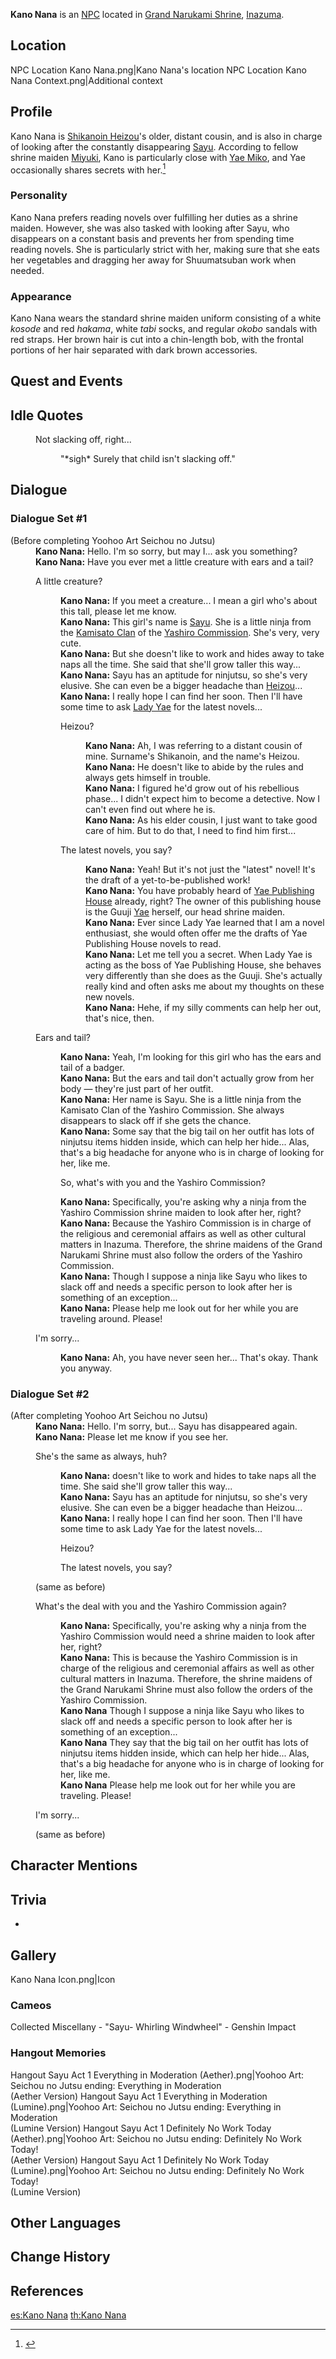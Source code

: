 {{Character Infobox
|type             = NPC
|image            = NPC Kano Nana.png
|realname         = 
|region           = Inazuma
|affiliation      = Grand Narukami Shrine
|title            = Shrine Maiden
|relative         = Shikanoin Heizou
|relativeNote     = Cousin
|voiceEN          = [https://sofiyach.carrd.co/ Sofiya]<ref name="Sofiya">Twitter: [https://twitter.com/VTSofiya/status/1419116083919810565 EN VA Self Announcement]</ref>
|voiceCN          = 
|voiceJP          = 
}}
'''Kano Nana''' is an [[NPC]] located in [[Grand Narukami Shrine]], [[Inazuma]].

==Location==
<gallery>
NPC Location Kano Nana.png|Kano Nana's location
NPC Location Kano Nana Context.png|Additional context
</gallery>

==Profile==
Kano Nana is [[Shikanoin Heizou]]'s older, distant cousin, and is also in charge of looking after the constantly disappearing [[Sayu]]. According to fellow shrine maiden [[Miyuki]], Kano is particularly close with [[Yae Miko]], and Yae occasionally shares secrets with her.<ref>{{Ref/NPC|Miyuki}}</ref>

===Personality===
Kano Nana prefers reading novels over fulfilling her duties as a shrine maiden. However, she was also tasked with looking after Sayu, who disappears on a constant basis and prevents her from spending time reading novels. She is particularly strict with her, making sure that she eats her vegetables and dragging her away for Shuumatsuban work when needed.

===Appearance===
Kano Nana wears the standard shrine maiden uniform consisting of a white ''kosode'' and red ''hakama'', white ''tabi'' socks, and regular ''okobo'' sandals with red straps. Her brown hair is cut into a chin-length bob, with the frontal portions of her hair separated with dark brown accessories.

==Quest and Events==
{{Quests and Events}}

==Idle Quotes==
{{Dialogue start}}
: {{DIcon|Idle}} Not slacking off, right...
:: {{A|VO Kano Nana 01.ogg}} "*sigh* Surely that child isn't slacking off."
{{Dialogue end}}

==Dialogue==
===Dialogue Set #1===
{{Dialogue start}}
;(Before completing Yoohoo Art Seichou no Jutsu)
:'''Kano Nana:''' Hello. I'm so sorry, but may I... ask you something?
:'''Kano Nana:''' Have you ever met a little creature with ears and a tail?
:{{DIcon}} A little creature?
::'''Kano Nana:''' If you meet a creature... I mean a girl who's about this tall, please let me know.
::'''Kano Nana:''' This girl's name is [[Sayu]]. She is a little ninja from the [[Kamisato Clan]] of the [[Yashiro Commission]]. She's very, very cute.
::'''Kano Nana:''' But she doesn't like to work and hides away to take naps all the time. She said that she'll grow taller this way...
::'''Kano Nana:''' Sayu has an aptitude for ninjutsu, so she's very elusive. She can even be a bigger headache than [[Shikanoin Heizou|Heizou]]...
::'''Kano Nana:''' I really hope I can find her soon. Then I'll have some time to ask [[Lady Yae]] for the latest novels...
::{{DIcon}} Heizou?
:::'''Kano Nana:''' Ah, I was referring to a distant cousin of mine. Surname's Shikanoin, and the name's Heizou.
:::'''Kano Nana:''' He doesn't like to abide by the rules and always gets himself in trouble.
:::'''Kano Nana:''' I figured he'd grow out of his rebellious phase... I didn't expect him to become a detective. Now I can't even find out where he is.
:::'''Kano Nana:''' As his elder cousin, I just want to take good care of him. But to do that, I need to find him first...
::{{DIcon}} The latest novels, you say?
:::'''Kano Nana:''' Yeah! But it's not just the "latest" novel! It's the draft of a yet-to-be-published work!
:::'''Kano Nana:''' You have probably heard of [[Yae Publishing House]] already, right? The owner of this publishing house is the Guuji [[Yae]] herself, our head shrine maiden.
:::'''Kano Nana:''' Ever since Lady Yae learned that I am a novel enthusiast, she would often offer me the drafts of Yae Publishing House novels to read.
:::'''Kano Nana:''' Let me tell you a secret. When Lady Yae is acting as the boss of Yae Publishing House, she behaves very differently than she does as the Guuji. She's actually really kind and often asks me about my thoughts on these new novels.
:::'''Kano Nana:''' Hehe, if my silly comments can help her out, that's nice, then.
:{{DIcon}} Ears and tail?
::'''Kano Nana:''' Yeah, I'm looking for this girl who has the ears and tail of a badger.
::'''Kano Nana:''' But the ears and tail don't actually grow from her body &mdash; they're just part of her outfit.
::'''Kano Nana:''' Her name is Sayu. She is a little ninja from the Kamisato Clan of the Yashiro Commission. She always disappears to slack off if she gets the chance.
::'''Kano Nana:''' Some say that the big tail on her outfit has lots of ninjutsu items hidden inside, which can help her hide... Alas, that's a big headache for anyone who is in charge of looking for her, like me.
::{{DIcon}} So, what's with you and the Yashiro Commission?
::'''Kano Nana:''' Specifically, you're asking why a ninja from the Yashiro Commission {{sic|would a}} shrine maiden to look after her, right?
::'''Kano Nana:''' Because the Yashiro Commission is in charge of the religious and ceremonial affairs as well as other cultural matters in Inazuma. Therefore, the shrine maidens of the Grand Narukami Shrine must also follow the orders of the Yashiro Commission.
::'''Kano Nana:''' Though I suppose a ninja like Sayu who likes to slack off and needs a specific person to look after her is something of an exception...
::'''Kano Nana:''' Please help me look out for her while you are traveling around. Please!
:{{DIcon}} I'm sorry...
::'''Kano Nana:''' Ah, you have never seen her... That's okay. Thank you anyway.
{{Dialogue end}}

===Dialogue Set #2===
{{Dialogue start}}
;(After completing Yoohoo Art Seichou no Jutsu)
:'''Kano Nana:''' Hello. I'm sorry, but... Sayu has disappeared again.
:'''Kano Nana:''' Please let me know if you see her.
:{{DIcon}} She's the same as always, huh?
::'''Kano Nana:''' {{sic|Yes. she}} doesn't like to work and hides to take naps all the time. She said she'll grow taller this way...
::'''Kano Nana:''' Sayu has an aptitude for ninjutsu, so she's very elusive. She can even be a bigger headache than Heizou...
::'''Kano Nana:''' I really hope I can find her soon. Then I'll have some time to ask Lady Yae for the latest novels...
::{{DIcon}} Heizou?
::{{DIcon}} The latest novels, you say?
:;(same as before)
:{{DIcon}} What's the deal with you and the Yashiro Commission again?
::'''Kano Nana:''' Specifically, you're asking why a ninja from the Yashiro Commission would need a shrine maiden to look after her, right?
::'''Kano Nana:''' This is because the Yashiro Commission is in charge of the religious and ceremonial affairs as well as other cultural matters in Inazuma. Therefore, the shrine maidens of the Grand Narukami Shrine must also follow the orders of the Yashiro Commission.
::'''Kano Nana''' Though I suppose a ninja like Sayu who likes to slack off and needs a specific person to look after her is something of an exception...
::'''Kano Nana''' They say that the big tail on her outfit has lots of ninjutsu items hidden inside, which can help her hide... Alas, that's a big headache for anyone who is in charge of looking for her, like me.
::'''Kano Nana''' Please help me look out for her while you are traveling. Please!
:{{DIcon}} I'm sorry...
:;(same as before)
{{Dialogue end}}

==Character Mentions==
{{Character Mentions|alias="The shrine maiden"}}

==Trivia==
* {{Character Furnishing Mentions}}

==Gallery==
<gallery>
Kano Nana Icon.png|Icon
</gallery>

===Cameos===
<gallery>
Collected Miscellany - "Sayu- Whirling Windwheel" - Genshin Impact
</gallery>

===Hangout Memories===
<gallery>
Hangout Sayu Act 1 Everything in Moderation (Aether).png|Yoohoo Art: Seichou no Jutsu ending: Everything in Moderation<br />(Aether Version)
Hangout Sayu Act 1 Everything in Moderation (Lumine).png|Yoohoo Art: Seichou no Jutsu ending: Everything in Moderation<br />(Lumine Version)
Hangout Sayu Act 1 Definitely No Work Today (Aether).png|Yoohoo Art: Seichou no Jutsu ending: Definitely No Work Today!<br />(Aether Version)
Hangout Sayu Act 1 Definitely No Work Today (Lumine).png|Yoohoo Art: Seichou no Jutsu ending: Definitely No Work Today!<br />(Lumine Version)
</gallery>

==Other Languages==
{{Other Languages
|default_hidden = 1
|en      = Kano Nana
|zhs     = 鹿野奈奈
|zhs_rm  = Lùyě Nàinài
|zht     = 鹿野奈奈
|zht_rm  = Lùyě Nàinài
|ja      = {{Rubi|鹿|か|野|の|奈|な}}々
|ja_rm   = Kano Nana
|ko      = 카노 나나
|ko_rm   = Kano Nana
|es      = Kano Nana
|fr      = Kano Nana
|ru      = Кано Нана
|th      = Kano Nana
|vi      = Kano Nana
|de      = Kano Nana
|id      = Kano Nana
|pt      = Kano Nana
|tr      = Kano Nana
|it      = Kano Nana
}}

==Change History==
{{Change History|2.0}}

==References==
{{Reflist}}

[[es:Kano Nana]]
[[th:Kano Nana]]